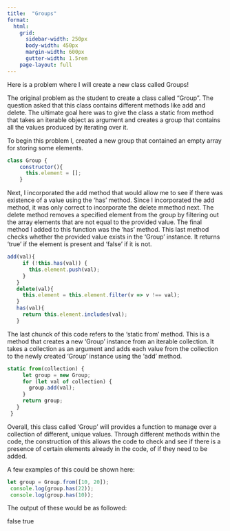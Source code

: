 ```yaml
---
title:  "Groups"
format:
  html: 
    grid:
      sidebar-width: 250px
      body-width: 450px
      margin-width: 600px
      gutter-width: 1.5rem
    page-layout: full
---
```


Here is a problem where I will create a new class called Groups!

The original problem as the student to create a class called "Group". The question asked that this class contains different methods like add and delete. The ultimate goal here was to give the class a static from method that takes an iterable object as argument and creates a group that contains all the values produced by iterating over it.

To begin this problem I, created a new group that contained an empty array for storing some elements.

```js
class Group {
    constructor(){
      this.element = [];
    }
```

 Next, I incorporated the add method that would allow me to see if there was existence of a value using the 'has' method. Since I incorporated the add method, it was only correct to incorporate the delete mmethod next. The delete method removes a specified element from the group by filtering out the array elements that are not equal to the provided value. The final method I added to this function was the 'has' method. This last method checks whether the provided value exists in the 'Group' instance. It returns 'true' if the element is present and 'false' if it is not.

 ```js
 add(val){
      if (!this.has(val)) {
        this.element.push(val);
      }
    }
    delete(val){
      this.element = this.element.filter(v => v !== val);
    }
    has(val){
      return this.element.includes(val);
    }
 ```

 The last chunck of this code refers to the 'static from' method. This is a method that creates a new 'Group' instance from an iterable collection. It takes a collection as an argument and adds each value from the collection to the newly created 'Group' instance using the 'add' method.

 ```js
 static from(collection) {
      let group = new Group;
      for (let val of collection) {
        group.add(val);
      }
      return group;
    }
  }
 ```

 Overall, this class called 'Group' will provides a function to manage over a collection of different, unique values. Through different methods within the code, the construction of this allows the code to check and see if there is a presence of certain elements already in the code, of if they need to be added.

 A few examples of this could be shown here: 

 ```js
 let group = Group.from([10, 20]);
  console.log(group.has(22));
  console.log(group.has(10));
 ```

 The output of these would be as followed: 

 false
 true
